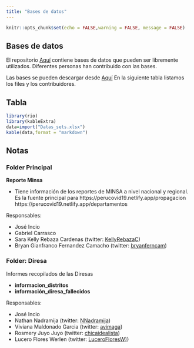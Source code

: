 ```yaml
---
title: "Bases de datos"
---
```


```r
knitr::opts_chunk$set(echo = FALSE,warning = FALSE, message = FALSE)
```

## Bases de datos

El repositorio [Aquí](https://github.com/jincio/COVID_19_PERU) contiene bases de datos que pueden ser libremente utilizados. Diferentes personas han contribuido con las bases. 

Las bases se pueden descargar desde [Aquí](https://github.com/jincio/COVID_19_PERU/tree/master/data)
En la siguiente tabla listamos los files y los contribuidores.

## Tabla

```r
library(rio)
library(kableExtra)
data=import("Datas_sets.xlsx")
kable(data,format = "markdown")
```

## Notas 

### Folder Principal

**Reporte Minsa**

- Tiene información de los reportes de MINSA a nivel nacional y regional. Es la fuente principal para 
https://perucovid19.netlify.app/propagacion
https://perucovid19.netlify.app/departamentos

Responsables: 

  - José Incio
  - Gabriel Carrasco 
  - Sara Kelly Rebaza Cardenas (twitter: [KellyRebazaC](https://twitter.com/KellyRebazaC))
  - Bryan Gianfranco Fernandez Camacho (twitter: [bryanferncam](https://twitter.com/bryanferncam))

### Folder: Diresa

Informes recopilados de las Diresas

- **informacion_distritos**
- **información_diresa_fallecidos**



Responsables:

  - José Incio
  - Nathan Nadramija (twitter: [NNadramija](https://twitter.com/nnnadramija))
  - Viviana Maldonado Garcia (twitter: [avimaga](https://twitter.com/avimaga))
  - Rosmery Juyo Juyo (twitter: [chicaidealista](https://twitter.com/chicaidealista))
  - Lucero Flores Werlen (twitter: [LuceroFloresW)](https://twitter.com/LuceroFloresW))



